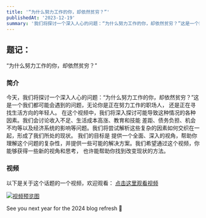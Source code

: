```yaml
---
title: '“为什么努力工作的你，却依然贫穷？”'
publishedAt: '2023-12-19'
summary: '我们将探讨一个深入人心的问题：“为什么努力工作的你，却依然贫穷？”这是一个我们都可能会遇到的问题'
---
```


## 题记：

“为什么努力工作的你，却依然贫穷？”

### 简介

今天，我们将探讨一个深入人心的问题：“为什么努力工作的你，却依然贫穷？”这是一个我们都可能会遇到的问题，无论你是正在努力工作的职场人，
还是正在寻找生活方向的年轻人。 在这个视频中，我们将深入探讨可能导致这种情况的各种因素。我们会讨论收入不足、生活成本高涨、教育和技能
差距、债务负担、机会不均等以及经济系统的影响等问题。我们将尝试解析这些复杂的因素如何交织在一起，形成了我们所处的现状。 我们的目标是
提供一个全面、深入的视角，帮助你理解这个问题的复杂性，并提供一些可能的解决方案。我们希望通过这个视频，你能够获得一些新的视角和思考，
也许能帮助你找到改变现状的方法。

### 视频
以下是关于这个话题的一个视频，欢迎观看：
[点击这里观看视频](https://www.youtube.com/watch?v=ykXsaHLCRuI&t=10s)


<a href="https://www.youtube.com/watch?v=ykXsaHLCRuI&t=10s"><img src="http://img.youtube.com/vi/ykXsaHLCRuI&t/0.jpg" alt="视频预览图"></a>



See you next year for the 2024 blog refresh 🫡

